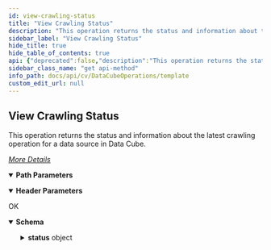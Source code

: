 ```yaml
---
id: view-crawling-status
title: "View Crawling Status"
description: "This operation returns the status and information about the latest crawling operation for a data source in Data Cube."
sidebar_label: "View Crawling Status"
hide_title: true
hide_table_of_contents: true
api: {"deprecated":false,"description":"This operation returns the status and information about the latest crawling operation for a data source in Data Cube.\n\n[_More Details_](http://documentation.commvault.com/commvault/v11/article?p=features/data_cube/r_data_cube_api_get_data_source_crawl_status.htm)\n","operationId":"View Crawling Status","parameters":[{"description":"","in":"header","name":"Authtoken","required":true,"schema":{"example":"{{TOKEN}}","type":"string"}},{"description":"","in":"path","name":"DatasourceId","required":true,"schema":{"type":"string"}}],"tags":["Data Cube Operations"],"responses":{"200":{"description":"OK","content":{"application/json":{"schema":{"type":"object","properties":{"status":{"type":"object","properties":{"numFailed":{"type":"integer"},"totalcount":{"type":"integer"},"endUTCTime":{"type":"integer"},"numAccessDenied":{"type":"integer"},"numAdded":{"type":"integer"},"startUTCTime":{"type":"integer"},"state":{"type":"integer"}}}},"x-examples":{"Example 1":{"status":{"numFailed":0,"totalcount":44,"endUTCTime":1507663138,"numAccessDenied":0,"numAdded":44,"startUTCTime":1507663131,"state":4}}}},"examples":{"Example 1":{"value":{"status":{"numFailed":0,"totalcount":44,"endUTCTime":1507663138,"numAccessDenied":0,"numAdded":44,"startUTCTime":1507663131,"state":4}}}}}}}},"method":"get","path":"/dcube/GetStatus/{DatasourceId}","servers":[{"url":"http://{hostname}/webconsole/api","variables":{"hostname":{"default":"localhost","description":"Webconsole"}}}],"info":{"title":"Template","contact":{},"version":"1.0","description":"Template"},"postman":{"name":"View Crawling Status","description":{"content":"This operation returns the status and information about the latest crawling operation for a data source in Data Cube.\n\n[_More Details_](http://documentation.commvault.com/commvault/v11/article?p=features/data_cube/r_data_cube_api_get_data_source_crawl_status.htm)\n","type":"text/plain"},"url":{"path":["dcube","GetStatus",":DatasourceId"],"host":["{{baseUrl}}"],"query":[],"variable":[{"disabled":false,"description":{"content":"(Required) ","type":"text/plain"},"type":"any","value":"","key":"DatasourceId"}]},"header":[{"disabled":false,"description":{"content":"(Required) ","type":"text/plain"},"key":"Authtoken","value":""},{"key":"Accept","value":"application/json"}],"method":"GET"}}
sidebar_class_name: "get api-method"
info_path: docs/api/cv/DataCubeOperations/template
custom_edit_url: null
---
```



## View Crawling Status



This operation returns the status and information about the latest crawling operation for a data source in Data Cube.

[_More Details_](http://documentation.commvault.com/commvault/v11/article?p=features/data_cube/r_data_cube_api_get_data_source_crawl_status.htm)


<details style={{"marginBottom":"1rem"}} data-collapsed={false} open={true}><summary style={{}}><strong>Path Parameters</strong></summary><div><ul><ParamsItem className={"paramsItem"} param={{"description":"","in":"path","name":"DatasourceId","required":true,"schema":{"type":"string"}}}></ParamsItem></ul></div></details><details style={{"marginBottom":"1rem"}} data-collapsed={false} open={true}><summary style={{}}><strong>Header Parameters</strong></summary><div><ul><ParamsItem className={"paramsItem"} param={{"description":"","in":"header","name":"Authtoken","required":true,"schema":{"example":"{{TOKEN}}","type":"string"}}}></ParamsItem></ul></div></details><div><ApiTabs><TabItem label={"200"} value={"200"}><div>

OK

</div><div><MimeTabs schemaType={"response"}><TabItem label={"application/json"} value={"application/json"}><SchemaTabs><TabItem label={"Schema"} value={"Schema"}><details style={{}} data-collapsed={false} open={true}><summary style={{"textAlign":"left"}}><strong>Schema</strong></summary><div style={{"textAlign":"left","marginLeft":"1rem"}}></div><ul style={{"marginLeft":"1rem"}}><SchemaItem collapsible={true} className={"schemaItem"}><details style={{}}><summary style={{}}><strong>status</strong><span style={{"opacity":"0.6"}}> object</span></summary><div style={{"marginLeft":"1rem"}}><SchemaItem collapsible={false} name={"numFailed"} required={false} deprecated={undefined} schemaDescription={undefined} schemaName={"integer"} qualifierMessage={undefined} defaultValue={undefined}></SchemaItem><SchemaItem collapsible={false} name={"totalcount"} required={false} deprecated={undefined} schemaDescription={undefined} schemaName={"integer"} qualifierMessage={undefined} defaultValue={undefined}></SchemaItem><SchemaItem collapsible={false} name={"endUTCTime"} required={false} deprecated={undefined} schemaDescription={undefined} schemaName={"integer"} qualifierMessage={undefined} defaultValue={undefined}></SchemaItem><SchemaItem collapsible={false} name={"numAccessDenied"} required={false} deprecated={undefined} schemaDescription={undefined} schemaName={"integer"} qualifierMessage={undefined} defaultValue={undefined}></SchemaItem><SchemaItem collapsible={false} name={"numAdded"} required={false} deprecated={undefined} schemaDescription={undefined} schemaName={"integer"} qualifierMessage={undefined} defaultValue={undefined}></SchemaItem><SchemaItem collapsible={false} name={"startUTCTime"} required={false} deprecated={undefined} schemaDescription={undefined} schemaName={"integer"} qualifierMessage={undefined} defaultValue={undefined}></SchemaItem><SchemaItem collapsible={false} name={"state"} required={false} deprecated={undefined} schemaDescription={undefined} schemaName={"integer"} qualifierMessage={undefined} defaultValue={undefined}></SchemaItem></div></details></SchemaItem></ul></details></TabItem><TabItem label={"Example (from schema)"} value={"Example (from schema)"}><ResponseSamples responseExample={"{\n  \"status\": {\n    \"numFailed\": 0,\n    \"totalcount\": 0,\n    \"endUTCTime\": 0,\n    \"numAccessDenied\": 0,\n    \"numAdded\": 0,\n    \"startUTCTime\": 0,\n    \"state\": 0\n  }\n}"} language={"json"}></ResponseSamples></TabItem><TabItem label={" Example 1"} value={" Example 1"}><ResponseSamples responseExample={"{\n  \"status\": {\n    \"numFailed\": 0,\n    \"totalcount\": 44,\n    \"endUTCTime\": 1507663138,\n    \"numAccessDenied\": 0,\n    \"numAdded\": 44,\n    \"startUTCTime\": 1507663131,\n    \"state\": 4\n  }\n}"} language={"json"}></ResponseSamples></TabItem></SchemaTabs></TabItem></MimeTabs></div></TabItem></ApiTabs></div>
      